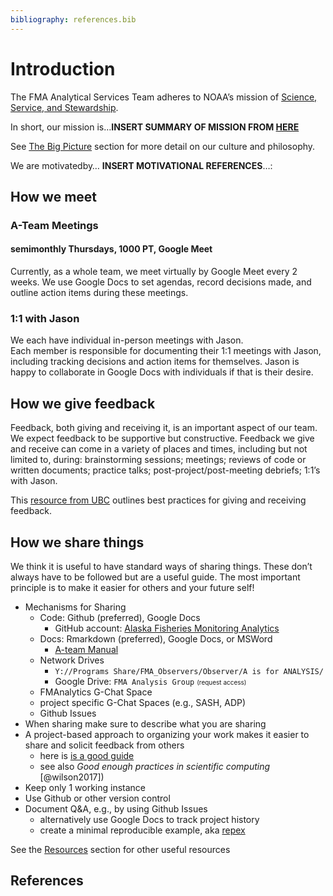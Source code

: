 ```yaml
---
bibliography: references.bib
---
```


# Introduction {#intro}

The FMA Analytical Services Team adheres to NOAA's mission of [Science, Service, and Stewardship](https://www.noaa.gov/our-mission-and-vision).

In short, our mission is...**INSERT SUMMARY OF MISSION FROM [HERE](02-mission-goals.qmd#sec-big-picture)**

See [The Big Picture](02-mission-goals.qmd#sec-big_picture) section for more detail on our culture and philosophy.

We are motivatedby... **INSERT MOTIVATIONAL REFERENCES**...:

<!-- *\[To come: recommended reading list\]* -->

## How we meet

### A-Team Meetings
#### semimonthly Thursdays, 1000 PT, Google Meet
Currently, as a whole team, we meet virtually by Google Meet every 2 weeks. We use Google Docs to set agendas, record decisions made, and outline action items during these meetings. 

### 1:1 with Jason
We each have individual in-person meetings with Jason.    
Each  member is responsible for documenting their 1:1 meetings with Jason, including tracking decisions and action items for themselves. Jason is happy to collaborate in Google Docs with individuals if that is their desire.

## How we give feedback

Feedback, both giving and receiving it, is an important aspect of our team. We expect feedback to be supportive but constructive. Feedback we give and receive can come in a variety of places and times, including but not limited to, during: brainstorming sessions; meetings; reviews of code or written documents; practice talks; post-project/post-meeting debriefs; 1:1's with Jason. 

This [resource from UBC](https://scwrl.ubc.ca/stem-writing-resources/learning-strategies-for-communicating-science/how-to-give-and-receive-effective-feedback/) outlines best practices for giving and receiving feedback.

## How we share things

We think it is useful to have standard ways of sharing things. These don't always have to be followed but are a useful guide. The most important principle is to make it easier for others and your future self!    

* Mechanisms for Sharing
  * Code: Github (preferred), Google Docs    
    * GitHub account: [Alaska Fisheries Monitoring Analytics](https://github.com/Alaska-Fisheries-Monitoring-Analytics)    
  * Docs: Rmarkdown (preferred), Google Docs, or MSWord    
    * [A-team Manual](https://github.com/Alaska-Fisheries-Monitoring-Analytics/ateam-manual)    
  * Network Drives    
    * `Y://Programs Share/FMA_Observers/Observer/A is for ANALYSIS/`    
    * Google Drive: `FMA Analysis Group` <font size="1.5"> (request access) </font>
  * FMAnalytics G-Chat Space    
  * project specific G-Chat Spaces (e.g., SASH, ADP)    
  * Github Issues    
* When sharing make sure to describe what you are sharing    
* A project-based approach to organizing your work makes it easier to share and solicit feedback from others    
  * here is [is a good guide](https://www.r-bloggers.com/2018/08/structuring-r-projects/)    
  * see also *Good enough practices in scientific computing* [@wilson2017])   
* Keep only 1 working instance    
* Use Github or other version control    
* Document Q&A, e.g., by using Github Issues    
  * alternatively use Google Docs to track project history    
  * create a minimal reproducible example, aka [repex](https://stackoverflow.com/help/minimal-reproducible-example)    
  
See the [Resources](10-resources.qmd#resources) section for other useful resources 

## References

